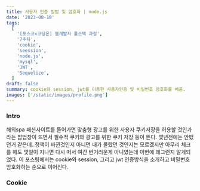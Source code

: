 ```yaml
---
title: 사용자 인증 방법 및 암호화 | node.js
date: '2023-08-18'
tags:
  [
    '[포스코x코딩온] 웹개발자 풀스택 과정',
    '7주차',
    'cookie',
    'seession',
    'node.js',
    'mysql',
    'JWT',
    'Sequelize',
  ]
draft: false
summary: cookie와 session, jwt를 이용한 사용자인증 및 비밀번호 암호화를 배움.
images: ['/static/images/profile.png']
---
```


<h3>Intro</h3>
해외spa 패션사이트를 들어가면 맞춤형 광고를 위한 사용자 쿠키저장을 허용할 것인가라는 팝업창이 뜨면서
필수적 쿠키와 광고를 위한 쿠키 저장 등이 뜬다. 몇년전에는 안떴던거 같은데..정책이 바뀐것인지 아니면 내가
몰랐던 것인지는 모르겠지만 아무리 체크를 해도 몇일이 지나면 다시 떠서 여간 번거러운게 아니였는데 이번에
왜그런지 알게되었다. 이 포스팅에서는 cookie와 session, 그리고 jwt 인증방식을 소개하고 비밀번호 암호화하는
순으로 이어진다.

<h3>Cookie</h3>
